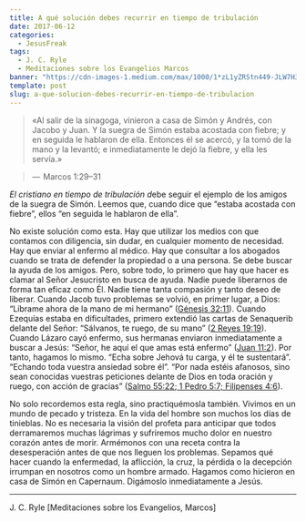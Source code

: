 ```yaml
---
title: A qué solución debes recurrir en tiempo de tribulación
date: 2017-06-12
categories:
  - JesusFreak
tags:
  - J. C. Ryle
  - Meditaciones sobre los Evangelios Marcos
banner: "https://cdn-images-1.medium.com/max/1000/1*zL1yZRStn449-JLW7H3X2w.jpeg"
template: post
slug: a-que-solucion-debes-recurrir-en-tiempo-de-tribulacion
---
```


> «Al salir de la sinagoga, vinieron a casa de Simón y Andrés, con Jacobo y Juan. Y la suegra de Simón estaba acostada con fiebre; y en seguida le hablaron de ella. Entonces él se acercó, y la tomó de la mano y la levantó; e inmediatamente le dejó la fiebre, y ella les servía.» 

> —  Marcos 1:29–31

*El cristiano en tiempo de tribulación d*ebe seguir el ejemplo de los amigos de la suegra de Simón. Leemos que, cuando dice que “estaba acostada con fiebre”, ellos “en seguida le hablaron de ella”.

No existe solución como esta. Hay que utilizar los medios con que contamos con diligencia, sin dudar, en cualquier momento de necesidad. Hay que enviar al enfermo al médico. Hay que consultar a los abogados cuando se trata de defender la propiedad o a una persona. Se debe buscar la ayuda de los amigos. Pero, sobre todo, lo primero que hay que hacer es clamar al Señor Jesucristo en busca de ayuda. Nadie puede liberarnos de forma tan eficaz como Él. Nadie tiene tanta compasión y tanto deseo de liberar. Cuando Jacob tuvo problemas se volvió, en primer lugar, a Dios: “Líbrame ahora de la mano de mi hermano” ([Génesis 32:11](https://www.biblegateway.com/passage/?search=G%C3%A9nesis+32%3A11&version=NVI)). Cuando Ezequías estaba en dificultades, primero extendió las cartas de Senaquerib delante del Señor: “Sálvanos, te ruego, de su mano” ([2 Reyes 19:19](https://www.biblegateway.com/passage/?search=2+Reyes+19%3A19&version=NVI)). Cuando Lázaro cayó enfermo, sus hermanas enviaron inmediatamente a buscar a Jesús: “Señor, he aquí el que amas está enfermo” ([Juan 11:2](https://www.biblegateway.com/passage/?search=2+Reyes+19%3A19&version=NVI)). Por tanto, hagamos lo mismo. “Echa sobre Jehová tu carga, y él te sustentará”. “Echando toda vuestra ansiedad sobre él”. “Por nada estéis afanosos, sino sean conocidas vuestras peticiones delante de Dios en toda oración y ruego, con acción de gracias” ([Salmo 55:22; 1 Pedro 5:7; Filipenses 4:6](https://www.biblegateway.com/passage/?search=Salmo+55%3A22%3B+1+Pedro+5%3A7%3B+Filipenses+4%3A6&version=NVI)).

No solo recordemos esta regla, sino practiquémosla también. Vivimos en un mundo de pecado y tristeza. En la vida del hombre son muchos los días de tinieblas. No es necesaria la visión del profeta para anticipar que todos derramaremos muchas lágrimas y sufriremos mucho dolor en nuestro corazón antes de morir. Armémonos con una receta contra la desesperación antes de que nos lleguen los problemas. Sepamos qué hacer cuando la enfermedad, la aflicción, la cruz, la pérdida o la decepción irrumpan en nosotros como un hombre armado. Hagamos como hicieron en casa de Simón en Capernaum. Digámoslo inmediatamente a Jesús.

* * *

J. C. Ryle [Meditaciones sobre los Evangelios, Marcos]
